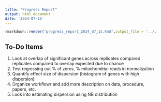 ```yaml
---
title: "Progress Report"
output: html_document
date: '2024-07-15'
---
```


```r
rmarkdown::render("progress_report_2024_07_15.Rmd",output_file = '../../docs/progress_report_2024_07_15.html')
```

## To-Do Items
1. Look at overlap of significant genes across replicates compared replicates compared to overlap expected due to chance
2. Test regressing out % of zeros, % mitochondrial reads in normalization 
3. Quantify effect size of dispersion (histogram of genes with high dispersion)
4. Organize workflowr and add more description on data, procedure, papers, etc.
5. Look into estimating dispersion using NB distribution 
